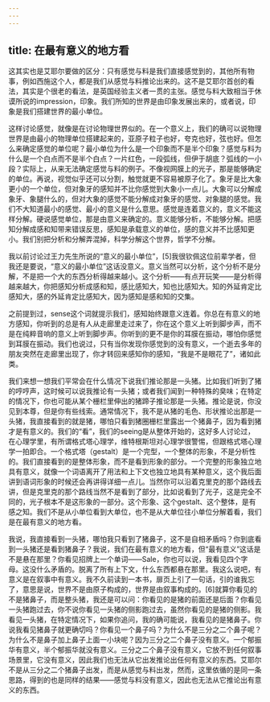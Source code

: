 ```yaml
---
---
---
```

title: 在最有意义的地方看
---




这其实也是艾耶尔要做的区分：只有感觉与料是我们直接感觉到的，其他所有物事，例如西施这个人，都是我们从感觉与料推论出来的。这不是艾耶尔首创的看法，其实是个很老的看法，是英国经验主义者一贯的主张。感觉与料大致相当于休谟所说的impression，印象。我们所知的世界是由印象发展出来的，或者说，印象是我们搭建世界的最小单位。

这样讨论感觉，就像是在讨论物理世界似的。在一个意义上，我们的确可以说物理世界是由最小的物理单位搭建起来的，亚原子粒子也好，夸克也好，弦也好。但怎么来确定感觉的单位呢？最小单位为什么是一个印象而不是半个印象？感觉与料为什么是一个白点而不是半个白点？一片红色，一段弧线，但伊于胡底？弧线的一小段？实际上，从来无法确定感觉与料的例子。不像视网膜上的光子，那是能够确定的单位。再说，视觉似乎还可以分割，触觉就更不容易被原子化了。象牙是比大象更小的一个单位，但对象牙的感知并不比你感觉到大象小一点儿。大象可以分解成象牙、象腿什么的，但对大象的感觉不能分解成对象牙的感觉、对象腿的感觉。我们不大知道最小的感觉、最小的意义是什么意思。感觉是连着意义的，意义不能这样分解。硬说感觉单位，那是由意义来确定的。意义能够分析，不能够分解。把感知分解成感和知带来错误反思，感知是承载意义的单位，感的意义并不比感知更小。我们别把分析和分解弄混掉，科学分解这个世界，哲学不分解。

我以前讨论过王力先生所说的“意义的最小单位”，[5]我很钦佩这位前辈学者，但我还是要说，“意义的最小单位”这话没意义。意义当然可以分析，这个分析不是分解，不是把一个大的东西分析得越来越小。这个分析——有点开玩笑——是分析得越来越大，你把感知分析成感和知，感比感知大，知也比感知大。知的外延肯定比感知大，感的外延肯定比感知大，因为感知是感和知的交集。

之前提到过，sense这个词就提示我们，感知始终跟意义连着。你总在有意义的地方感知，你听到的总是有人从走廊里走过来了，你在这个意义上听到脚步声，而不是在纯粹音响的意义上听到脚步声。你听到的更不是你的耳膜在振动，哪怕你感觉到耳膜在振动。我们也说过，只有当你发现你感觉到的没有意义，一个逝去多年的朋友突然在走廊里出现了，你才转回来感知你的感知，“我是不是眼花了”，诸如此类。

我们来想一想我们平常会在什么情况下说我们推论那是一头猪。比如我们听到了猪的哼哼声，这时候可以说我推论有一头猪；或者我们闻到一种特殊的臭味；在特定的情况下，你也可能从某个栅栏里伸出的猪蹄子推论那是一头猪。推论是说，你没见到本尊，但是你有些线索。通常情况下，我不是从猪的毛色、形状推论出那是一头猪，我直接看到的就是猪，哪怕只看到猪圈栅栏里露出一个猪鼻子，因为看到猪才是有意义的。我们的“看”，我们的seeing是从整体开始的，这好多人讨论过，在心理学里，有所谓格式塔心理学，维特根斯坦对心理学很警惕，但跟格式塔心理学一拍即合。一个格式塔（gestalt）是一个完型，一个整体的形象，不是分析性的。我们直接看到的是整体形象，而不是看到形象的部分。一个完整的形象独立地具有意义，就像一个词语离开了用法和上下文也独立地具有某种意义，这个我后面讲到语词形象的时候还会再讲得详细一点儿。当然你可以沿着克里克的那个路线去讲，但是克里克的那个路线当然不是看到了部分，比如说看到了光子，这是完全不同的，光子根本不是这形象的一部分。这个形象、这个gestalt、这个整体，是有感之知。我们不是从小单位看到大单位，也不是从大单位往小单位分解着看，我们是在最有意义的地方看。

我说，我直接看到一头猪，哪怕我只看到了猪鼻子，这不是自相矛盾吗？你到底看到一头猪还是看到猪鼻子？我说，我们在最有意义的地方看，但“最有意义”这话是不是悬在那里？你看见招牌上一个单词——Sale，你也可以说，我看见四个字母。这没什么矛盾的。脱离了所有上下文，什么东西都悬在那里。我这么说吧，有意义是在叙事中有意义。我不久前读到一本书，扉页上引了一句话，引的谁我忘了，意思是说，世界不是由原子构成的，世界是由叙事构成的。[6]就算你看见的不是猪鼻子，而是整头猪，我还是可以问：你看见的是猪的前面还是后面？你看见一头猪跑过去，你不说你看见一头猪的侧影跑过去，虽然你看见的是猪的侧影。我看见一头猪，在特定情况下，如果你追问，我的确可能说，我看见的是猪鼻子。你说我看见猪鼻子就更确切吗？你看见一个鼻子吗？为什么不是三分之二个鼻子呢？为什么不是鼻子加上鼻子上面一小块呢？因为三分之二个鼻子没有意义。一个郁振华有意义，半个郁振华就没有意义。三分之二个鼻子没有意义，它放不到任何叙事场景里，它没有意义，因此我们也无法从它出发推论出任何有意义的东西。艾耶尔不是从三分之二个猪鼻子出发，而是从感觉与料出发，然而，这里依循的是同一条思路，得到的也是同样的结果——感觉与料没有意义，因此也无法从它推论出有意义的东西。